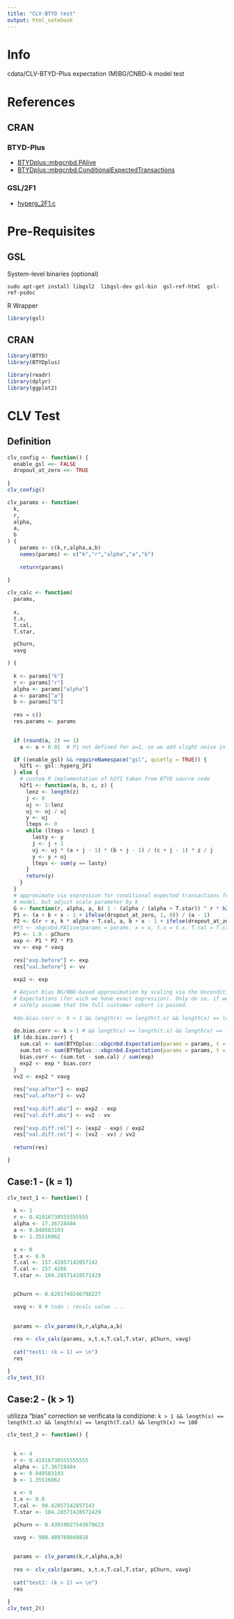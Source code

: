 ```yaml
---
title: "CLV-BTYD test"
output: html_notebook
---
```


Info
====

cdata/CLV-BTYD-Plus expectation (M)BG/CNBD-k model test


References
==========

CRAN
----

### BTYD-Plus

 * [BTYDplus::mbgcnbd.PAlive](https://github.com/mplatzer/BTYDplus/blob/master/R/mbg-cnbd-k.R#L356)
 * [BTYDplus::mbgcnbd.ConditionalExpectedTransactions](https://github.com/mplatzer/BTYDplus/blob/master/R/mbg-cnbd-k.R#L436)


### GSL/2F1

 * [hyperg_2F1.c](http://git.savannah.gnu.org/cgit/gsl.git/tree/specfunc/hyperg_2F1.c)
 


Pre-Requisites
==============


GSL
---

System-level binaries (optional)

```
sudo apt-get install libgsl2  libgsl-dev gsl-bin  gsl-ref-html  gsl-ref-psdoc
```

R Wrapper

```r
library(gsl)

```



CRAN
----

```r
library(BTYD)
library(BTYDplus)

```

```r
library(readr)
library(dplyr)
library(ggplot2)

```


CLV Test
========

Definition
----------

```r
clv_config <- function() {
  enable_gsl <<- FALSE
  dropout_at_zero <<- TRUE
  
}
clv_config()
```

```r
clv_params <- function(
  k,
  r,
  alpha,
  a,
  b
) {
    params <- c(k,r,alpha,a,b)
    names(params) <- c("k","r","alpha","a","b")
    
    return(params)
    
}
```


```r
clv_calc <- function(
  params,
  
  x,
  t.x,
  T.cal,
  T.star,

  pChurn,
  vavg

) {
  
  k <- params["k"]
  r <- params["r"]
  alpha <- params["alpha"]
  a <- params["a"]
  b <- params["b"]
  
  res = c()
  res.params <- params
  

  if (round(a, 2) == 1)
    a <- a + 0.01  # P1 not defined for a=1, so we add slight noise in such rare cases

  if ((enable_gsl) && requireNamespace("gsl", quietly = TRUE)) {
    h2f1 <- gsl::hyperg_2F1
  } else {
    # custom R implementation of h2f1 taken from BTYD source code
    h2f1 <- function(a, b, c, z) {
      lenz <- length(z)
      j <- 0
      uj <- 1:lenz
      uj <- uj / uj
      y <- uj
      lteps <- 0
      while (lteps < lenz) {
        lasty <- y
        j <- j + 1
        uj <- uj * (a + j - 1) * (b + j - 1) / (c + j - 1) * z / j
        y <- y + uj
        lteps <- sum(y == lasty)
      }
      return(y)
    }
  }
  # approximate via expression for conditional expected transactions for BG/NBD
  # model, but adjust scale parameter by k
  G <- function(r, alpha, a, b) 1 - (alpha / (alpha + T.star)) ^ r * h2f1(r, b + 1, a + b, T.star / (alpha + T.star))
  P1 <- (a + b + x - 1 + ifelse(dropout_at_zero, 1, 0)) / (a - 1)
  P2 <- G(r + x, k * alpha + T.cal, a, b + x - 1 + ifelse(dropout_at_zero, 1, 0))
  #P3 <- xbgcnbd.PAlive(params = params, x = x, t.x = t.x, T.cal = T.cal, dropout_at_zero = dropout_at_zero)
  P3 <- 1.0 - pChurn
  exp <- P1 * P2 * P3
  vv <- exp * vavg
  
  res["exp.before"] <- exp
  res["val.before"] <- vv
  
  exp2 <- exp

  # Adjust bias BG/NBD-based approximation by scaling via the Unconditional
  # Expectations (for wich we have exact expression). Only do so, if we can
  # safely assume that the full customer cohort is passed.
  
  #do.bias.corr <- k > 1 && length(x) == length(t.x) && length(x) == length(T.cal) && length(x) >= 100
  
  do.bias.corr <- k > 1 # && length(x) == length(t.x) && length(x) == length(T.cal) && length(x) >= 100
  if (do.bias.corr) {
    sum.cal <- sum(BTYDplus:::xbgcnbd.Expectation(params = params, t = T.cal, dropout_at_zero = dropout_at_zero))
    sum.tot <- sum(BTYDplus:::xbgcnbd.Expectation(params = params, t = T.cal + T.star, dropout_at_zero = dropout_at_zero))
    bias.corr <- (sum.tot - sum.cal) / sum(exp)
    exp2 <- exp * bias.corr
  }
  vv2 <- exp2 * vavg
  
  res["exp.after"] <- exp2
  res["val.after"] <- vv2
  
  res["exp.diff.abs"] <- exp2 - exp
  res["val.diff.abs"] <- vv2 - vv
  
  res["exp.diff.rel"] <- (exp2 - exp) / exp2
  res["val.diff.rel"] <- (vv2 - vv) / vv2
  
  return(res)

}
```


Case:1 - (k = 1)
----------------


```r
clv_test_1 <- function() {
  
  k <- 1
  r <- 0.41916730555555555
  alpha <- 17.36728484
  a <- 0.840583193
  b <- 1.35516062
  
  x <- 0
  t.x <- 0.0
  T.cal <- 157.42857142857142
  T.cal <- 157.4286
  T.star <- 104.28571428571429


  pChurn <- 0.6201749246798227

  vavg <- 0 # todo : recalc value ....
  
  
  params <- clv_params(k,r,alpha,a,b)
  
  res <- clv_calc(params, x,t.x,T.cal,T.star, pChurn, vavg)
  
  cat("test1: (k = 1) => \n")
  res

}
clv_test_1()
```


Case:2 - (k > 1)
----------------

utilizza "bias" correction se verificata la condizione: 
`k > 1 && length(x) == length(t.x) && length(x) == length(T.cal) && length(x) >= 100`


```r
clv_test_2 <- function() {
  

  k <- 4
  r <- 0.41916730555555555
  alpha <- 17.36728484
  a <- 0.840583193
  b <- 1.35516062
  
  x <- 0
  t.x <- 0.0
  T.cal <- 90.42857142857143
  T.star <- 104.28571428571429

  pChurn <- 0.43919027543679623

  vavg <- 980.489769848816
  
  
  params <- clv_params(k,r,alpha,a,b)
  
  res <- clv_calc(params, x,t.x,T.cal,T.star, pChurn, vavg)
  
  cat("test2: (k > 1) => \n")
  res

}
clv_test_2()
```


